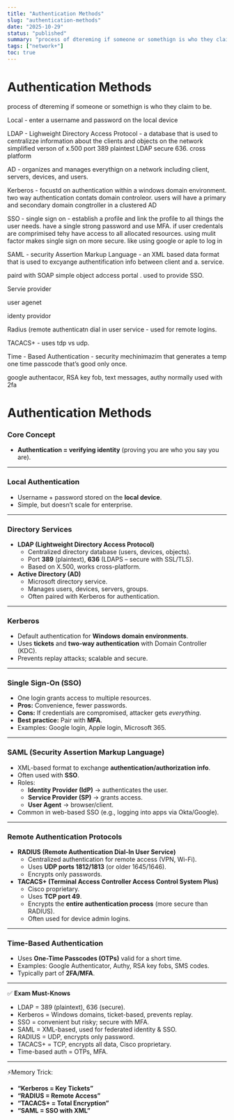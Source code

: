 ```yaml
---
title: "Authentication Methods"
slug: "authentication-methods"
date: "2025-10-29"
status: "published"
summary: "process of dtereming if someone or somethign is who they claim to be."
tags: ["network+"]
toc: true
---
```


# Authentication Methods

process of dtereming if someone or somethign is who they claim to be. 

Local - enter a username and password on the local device

LDAP - Lighweight Directory Access Protocol - a database that is used to centralizze information about the clients and objects on the network simplified verson of x.500 port 389 plaintest LDAP secure 636. cross platform

AD - organizes and manages everythign on a network including client, servers, devices, and users. 

Kerberos - focustd on authentication within a windows domain environment. two way authentication contats domain controleor. users will have a primary and secondary domain congtroller in a clustered AD 

SSO - single sign on - establish a profile and link the profile to all things the user needs. have a single strong password and use MFA. if user credentals are comprimised tehy have access to all allocated resources. using mulit factor makes single sign on more secure. like using google or aple to log in 

SAML - security Assertion Markup Language - an XML based data format that is used to excyange authentification info between client and a. service. 

paird with SOAP simple object adccess portal . used to provide SSO. 

Servie provider 

user agenet 

identy providor

Radius (remote authenticatn dial in user service - used for remote logins. 

TACACS+ - uses tdp vs udp. 

Time - Based Authentication - security mechinimazim that generates a temp one time passcode that’s good only once. 

google authentacor, RSA key fob, text messages, authy normally used with 2fa

# Authentication Methods

### Core Concept

- **Authentication = verifying identity** (proving you are who you say you are).

---

### Local Authentication

- Username + password stored on the **local device**.
- Simple, but doesn’t scale for enterprise.

---

### Directory Services

- **LDAP (Lightweight Directory Access Protocol)**
    - Centralized directory database (users, devices, objects).
    - Port **389** (plaintext), **636** (LDAPS – secure with SSL/TLS).
    - Based on X.500, works cross-platform.
- **Active Directory (AD)**
    - Microsoft directory service.
    - Manages users, devices, servers, groups.
    - Often paired with Kerberos for authentication.

---

### Kerberos

- Default authentication for **Windows domain environments**.
- Uses **tickets** and **two-way authentication** with Domain Controller (KDC).
- Prevents replay attacks; scalable and secure.

---

### Single Sign-On (SSO)

- One login grants access to multiple resources.
- **Pros:** Convenience, fewer passwords.
- **Cons:** If credentials are compromised, attacker gets *everything*.
- **Best practice:** Pair with **MFA**.
- Examples: Google login, Apple login, Microsoft 365.

---

### SAML (Security Assertion Markup Language)

- XML-based format to exchange **authentication/authorization info**.
- Often used with **SSO**.
- Roles:
    - **Identity Provider (IdP)** → authenticates the user.
    - **Service Provider (SP)** → grants access.
    - **User Agent** → browser/client.
- Common in web-based SSO (e.g., logging into apps via Okta/Google).

---

### Remote Authentication Protocols

- **RADIUS (Remote Authentication Dial-In User Service)**
    - Centralized authentication for remote access (VPN, Wi-Fi).
    - Uses **UDP ports 1812/1813** (or older 1645/1646).
    - Encrypts only passwords.
- **TACACS+ (Terminal Access Controller Access Control System Plus)**
    - Cisco proprietary.
    - Uses **TCP port 49**.
    - Encrypts the **entire authentication process** (more secure than RADIUS).
    - Often used for device admin logins.

---

### Time-Based Authentication

- Uses **One-Time Passcodes (OTPs)** valid for a short time.
- Examples: Google Authenticator, Authy, RSA key fobs, SMS codes.
- Typically part of **2FA/MFA**.

---

✅ **Exam Must-Knows**

- LDAP = 389 (plaintext), 636 (secure).
- Kerberos = Windows domains, ticket-based, prevents replay.
- SSO = convenient but risky; secure with MFA.
- SAML = XML-based, used for federated identity & SSO.
- RADIUS = UDP, encrypts only password.
- TACACS+ = TCP, encrypts all data, Cisco proprietary.
- Time-based auth = OTPs, MFA.

---

⚡Memory Trick:

- **“Kerberos = Key Tickets”**
- **“RADIUS = Remote Access”**
- **“TACACS+ = Total Encryption”**
- **“SAML = SSO with XML”**